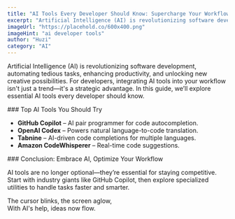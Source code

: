 ```yaml
---
title: "AI Tools Every Developer Should Know: Supercharge Your Workflow with Smart Solutions"
excerpt: "Artificial Intelligence (AI) is revolutionizing software development, automating tedious tasks, enhancing productivity, and unlocking new creative possibilities. For developers, integrating AI tools into your workflow isn't just a trend—it's a strategic advantage."
imageUrl: "https://placehold.co/600x400.png"
imageHint: "ai developer tools"
author: "Huzi"
category: "AI"
---
```


<p>Artificial Intelligence (AI) is revolutionizing software development, automating tedious tasks, enhancing productivity, and unlocking new creative possibilities. For developers, integrating AI tools into your workflow isn't just a trend—it's a strategic advantage. In this guide, we’ll explore essential AI tools every developer should know.</p>
### Top AI Tools You Should Try
<ul>
  <li><strong>GitHub Copilot</strong> – AI pair programmer for code autocompletion.</li>
  <li><strong>OpenAI Codex</strong> – Powers natural language-to-code translation.</li>
  <li><strong>Tabnine</strong> – AI-driven code completions for multiple languages.</li>
  <li><strong>Amazon CodeWhisperer</strong> – Real-time code suggestions.</li>
</ul>
### Conclusion: Embrace AI, Optimize Your Workflow
<p>AI tools are no longer optional—they’re essential for staying competitive. Start with industry giants like GitHub Copilot, then explore specialized utilities to handle tasks faster and smarter.</p>
<div className="italic text-center text-muted-foreground pt-4 border-t mt-8">
  The cursor blinks, the screen aglow,<br/>
  With AI's help, ideas now flow.
</div>
